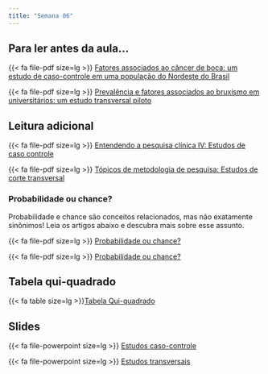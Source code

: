 ```yaml
---
title: "Semana 06"
---
```


## Para ler antes da aula...

{{< fa file-pdf size=lg >}} [Fatores associados ao câncer de boca: um estudo de caso-controle em uma população do Nordeste do Brasil](/artigos/fatores_cancer_boca_caso_controle.pdf)

{{< fa file-pdf size=lg >}} [Prevalência e fatores associados ao bruxismo em universitários: um estudo transversal piloto](/artigos/Prevalência_fatores_associados_bruxismo_estudo_transversal.pdf)

## Leitura adicional

{{< fa file-pdf size=lg >}} [Entendendo a pesquisa clínica IV: Estudos de caso controle](/artigos/Entendendo_estudos_caso_controle.pdf)

{{< fa file-pdf size=lg >}} [Tópicos de metodologia de pesquisa: Estudos de corte transversal](/artigos/Entendendo_estudos_transversais.pdf)

### Probabilidade ou chance?

Probabilidade e chance são conceitos relacionados, mas não exatamente sinônimos! Leia os artigos abaixo e descubra mais sobre esse assunto.

{{< fa file-pdf size=lg >}} [Probabilidade ou chance?](/artigos/Probabilidade_ou_chance_01.pdf)

{{< fa file-pdf size=lg >}} [Probabilidade ou chance?](/artigos/Probabilidade_ou_chance.pdf)


## Tabela qui-quadrado

{{< fa table size=lg >}}[Tabela Qui-quadrado](/documentos/Tabela da Qui-quadrado.pdf)

## Slides

{{< fa file-powerpoint size=lg >}} [Estudos caso-controle](/aulas/Planejamento/#/estudo-caso-controle "Estudo caso-controle"){aria-label="Estudo caso-controle"}

{{< fa file-powerpoint size=lg >}} [Estudos transversais](/aulas/Planejamento/#/estudos-transversais "Estudos transversais"){aria-label="Estudos transversais"}